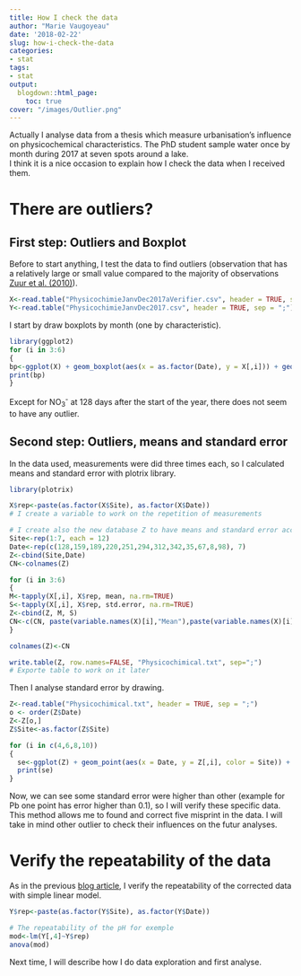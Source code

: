 ```yaml
---
title: How I check the data
author: "Marie Vaugoyeau"
date: '2018-02-22'
slug: how-i-check-the-data
categories:
- stat
tags:
- stat
output:
  blogdown::html_page:
    toc: true
cover: "/images/Outlier.png"
---
```


Actually I analyse data from a thesis which measure urbanisation's influence on physicochemical characteristics. The PhD student sample water once by month during 2017 at seven spots around a lake.  
I think it is a nice occasion to explain how I check the data when I received them.  
  
# There are outliers?
## First step: Outliers and Boxplot  
Before to start anything, I test the data to find outliers (observation that has a relatively large or small value compared to the majority of observations [Zuur et al. (2010)](http://onlinelibrary.wiley.com/doi/10.1111/j.2041-210X.2009.00001.x/abstract)).  
```r
X<-read.table("PhysicochimieJanvDec2017aVerifier.csv", header = TRUE, sep = ";")
Y<-read.table("PhysicochimieJanvDec2017.csv", header = TRUE, sep = ";")
```
I start by draw boxplots by month (one by characteristic).  
```r
library(ggplot2)
for (i in 3:6)
{
bp<-ggplot(X) + geom_boxplot(aes(x = as.factor(Date), y = X[,i])) + geom_jitter(aes(x = as.factor(Date), y = X[,i]), col = X$Site, alpha = 0.2) + theme_minimal() + xlab("Date") + ylab(variable.names(X)[i])
print(bp)
}
```
Except for NO~3~^-^ at 128 days after the start of the year, there does not seem to have any outlier.  
  
## Second step: Outliers, means and standard error
In the data used, measurements were did three times each, so I calculated means and standard error with plotrix library.  
```r
library(plotrix)

X$rep<-paste(as.factor(X$Site), as.factor(X$Date))
# I create a variable to work on the repetition of measurements

# I create also the new database Z to have means and standard error according to spot and date
Site<-rep(1:7, each = 12)
Date<-rep(c(128,159,189,220,251,294,312,342,35,67,8,98), 7)
Z<-cbind(Site,Date)
CN<-colnames(Z)

for (i in 3:6)
{
M<-tapply(X[,i], X$rep, mean, na.rm=TRUE)
S<-tapply(X[,i], X$rep, std.error, na.rm=TRUE)
Z<-cbind(Z, M, S)
CN<-c(CN, paste(variable.names(X)[i],"Mean"),paste(variable.names(X)[i],"Se"))
}

colnames(Z)<-CN

write.table(Z, row.names=FALSE, "Physicochimical.txt", sep=";")
# Exporte table to work on it later
```
  
Then I analyse standard error by drawing.  
```r
Z<-read.table("Physicochimical.txt", header = TRUE, sep = ";")
o <- order(Z$Date)
Z<-Z[o,]
Z$Site<-as.factor(Z$Site)

for (i in c(4,6,8,10))
{
  se<-ggplot(Z) + geom_point(aes(x = Date, y = Z[,i], color = Site)) + theme_minimal() + xlab("Date") + ylab(variable.names(Z)[i])
  print(se)
}
```
Now, we can see some standard error were higher than other (example for Pb one point has error higher than 0.1), so I will verify these specific data.  
This method allows me to found and correct five misprint in the data. I will take in mind other outlier to check their influences on the futur analyses.  

# Verify the repeatability of the data  
As in the previous [blog article](https://mvaugoyeau.netlify.com/2018/02/06/my-first-article/), I verify the repeatability of the corrected data with simple linear model.  
```r
Y$rep<-paste(as.factor(Y$Site), as.factor(Y$Date))

# The repeatability of the pH for exemple
mod<-lm(Y[,4]~Y$rep)
anova(mod)
```
  
Next time, I will describe how I do data exploration and first analyse.  
  